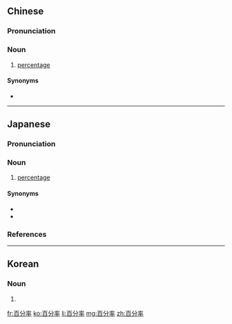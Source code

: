 ==Chinese==
{{zh-forms|type=21}}

===Pronunciation===
{{zh-pron
|m=bǎifēnlǜ
|c=baak3 fan6 leot6-2
|cat=n
}}

===Noun===
{{zh-noun}}

# [[percentage]]

====Synonyms====
* {{zh-l|百分比}}

----

==Japanese==
{{ja-kanjitab|ひゃく|ぶん|りつ|yomi=o}}

===Pronunciation===
{{ja-pron|ひゃくぶんりつ|y=o|acc=3|acc_ref=NHK}}

===Noun===
{{ja-noun|ひゃくぶんりつ}}

# [[percentage]]

====Synonyms====
* {{l/ja|百分比}}
* {{l/ja|パーセンテージ}}

===References===
<references/>

----

==Korean==
{{ko-hanjatab}}

===Noun===
{{ko-noun|hj|hangeul=백분율}}

# {{hanja form of|백분율|[[percentage]]}}

[[fr:百分率]]
[[ko:百分率]]
[[li:百分率]]
[[mg:百分率]]
[[zh:百分率]]